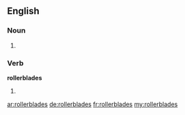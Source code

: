 ==English==

===Noun===
{{head|en}}

# {{plural of|rollerblade}}

===Verb===
'''rollerblades'''

# {{en-third-person singular of|rollerblade}}

[[ar:rollerblades]]
[[de:rollerblades]]
[[fr:rollerblades]]
[[my:rollerblades]]